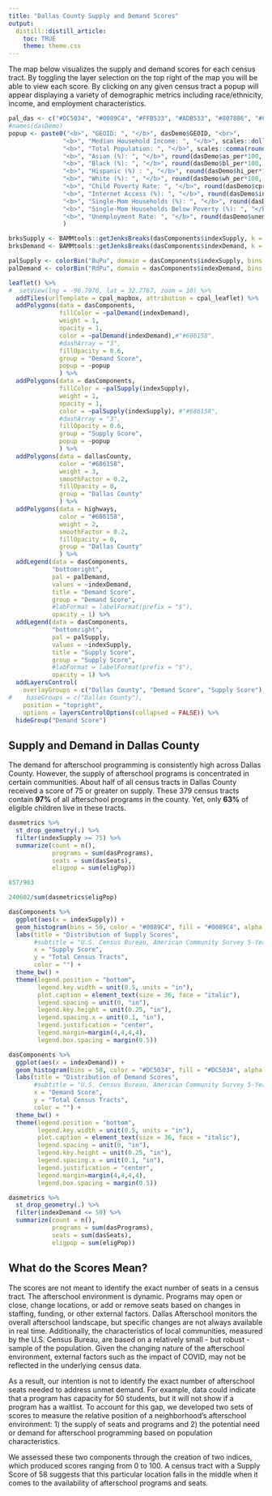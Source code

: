 ```yaml
---
title: "Dallas County Supply and Demand Scores"
output:
  distill::distill_article:
    toc: TRUE
    theme: theme.css
---
```


The map below visualizes the supply and demand scores for each census tract. By toggling the layer selection on the top right of the map you will be able to view each score. By clicking on any given census tract a popup will appear displaying a variety of demographic metrics including race/ethnicity, income, and employment characteristics.

```r
pal_das <- c("#DC5034", "#0089C4", "#FFB533", "#ADB533", "#8078B6", "#8996A0", "#54494B")
#names(dasDemo)
popup <- paste0("<b>", "GEOID: ", "</b>", dasDemo$GEOID, "<br>",
               "<b>", "Median Household Income: ", "</b>", scales::dollar(dasDemo$mhiE), "<br>",
               "<b>", "Total Population: ", "</b>", scales::comma(round(dasDemo$tot_popE, digits = 0)), "<br>",
               "<b>", "Asian (%): ", "</b>", round(dasDemo$as_per*100, digits =1), "%", "<br>",
               "<b>", "Black (%): ", "</b>", round(dasDemo$bl_per*100, digits =1), "%", "<br>",
               "<b>", "Hispanic (%) : ", "</b>", round(dasDemo$hi_per*100, digits =1), "%", "<br>",
               "<b>", "White (%): ", "</b>", round(dasDemo$wh_per*100, digits =1), "%", "<br>",
               "<b>", "Child Poverty Rate: ", "</b>", round(dasDemo$cpr*100, digits =1), "%", "<br>",
               "<b>", "Internet Access (%): ", "</b>", round(dasDemo$int_per*100, digits =1), "%", "<br>",
               "<b>", "Single-Mom Households (%): ", "</b>", round(dasDemo$smhh_per*100, digits =1), "%", "<br>",
               "<b>", "Single-Mom Households Below Poverty (%): ", "</b>", round(dasDemo$smhh_bpE*100, digits =1), "%", "<br>",
               "<b>", "Unemployment Rate: ", "</b>", round(dasDemo$unemE*100, digits =1), "%"
               )

brksSupply <- BAMMtools::getJenksBreaks(dasComponents$indexSupply, k = 6)
brksDemand <- BAMMtools::getJenksBreaks(dasComponents$indexDemand, k = 6)

palSupply <- colorBin("BuPu", domain = dasComponents$indexSupply, bins = brksSupply)
palDemand <- colorBin("RdPu", domain = dasComponents$indexDemand, bins = brksDemand)

leaflet() %>%
#  setView(lng = -96.7970, lat = 32.7767, zoom = 10) %>%
  addTiles(urlTemplate = cpal_mapbox, attribution = cpal_leaflet) %>%
  addPolygons(data = dasComponents,
              fillColor = ~palDemand(indexDemand),
              weight = 1,
              opacity = 1,
              color = ~palDemand(indexDemand),#"#686158",
              #dashArray = "3",
              fillOpacity = 0.6,
              group = "Demand Score",
              popup = ~popup
              ) %>%
  addPolygons(data = dasComponents,
              fillColor = ~palSupply(indexSupply),
              weight = 1,
              opacity = 1,
              color = ~palSupply(indexSupply), #"#686158",
              #dashArray = "3",
              fillOpacity = 0.6,
              group = "Supply Score",
              popup = ~popup
              ) %>%
  addPolygons(data = dallasCounty,
              color = "#686158",
              weight = 3,
              smoothFactor = 0.2, 
              fillOpacity = 0,
              group = "Dallas County"
              ) %>%
  addPolygons(data = highways,
              color = "#686158",
              weight = 2,
              smoothFactor = 0.2, 
              fillOpacity = 0,
              group = "Dallas County"
              ) %>%
  addLegend(data = dasComponents,
            "bottomright", 
            pal = palDemand, 
            values = ~indexDemand,
            title = "Demand Score",
            group = "Demand Score",
            #labFormat = labelFormat(prefix = "$"),
            opacity = 1) %>%
  addLegend(data = dasComponents,
            "bottomright", 
            pal = palSupply, 
            values = ~indexSupply,
            title = "Supply Score",
            group = "Supply Score",
            #labFormat = labelFormat(prefix = "$"),
            opacity = 1) %>%
  addLayersControl(
    overlayGroups = c("Dallas County", "Demand Score", "Supply Score"),
#    baseGroups = c("Dallas County"),
    position = "topright",
    options = layersControlOptions(collapsed = FALSE)) %>% 
  hideGroup("Demand Score")
```

## Supply and Demand in Dallas County

The demand for afterschool programming is consistently high across Dallas County. However, the supply of afterschool programs is  concentrated in certain communities. About half of all census tracts in Dallas County received a score of 75 or greater on supply. These 379 census tracts contain **97%** of all afterschool programs in the county. Yet, only **63%** of eligible children live in these tracts. 

```r
dasmetrics %>%
  st_drop_geometry(.) %>%
  filter(indexSupply >= 75) %>%
  summarize(count = n(),
            programs = sum(dasPrograms),
            seats = sum(dasSeats),
            eligpop = sum(eligPop))

857/903

240602/sum(dasmetrics$eligPop)

dasComponents %>%
  ggplot(aes(x = indexSupply)) +
  geom_histogram(bins = 50, color = "#0089C4", fill = "#0089C4", alpha = 0.7) +
  labs(title = "Distribution of Supply Scores",
       #subtitle = "U.S. Census Bureau, American Community Survey 5-Year Estimates 2020",
       x = "Supply Score",
       y = "Total Census Tracts",
       color = "") +
  theme_bw() +
  theme(legend.position = "bottom",
        legend.key.width = unit(0.5, units = "in"),
        plot.caption = element_text(size = 36, face = "italic"),
        legend.spacing = unit(0, "in"), 
        legend.key.height = unit(0.25, "in"), 
        legend.spacing.x = unit(0.1, "in"), 
        legend.justification = "center",
        legend.margin=margin(4,4,4,4),
        legend.box.spacing = margin(0.5))
```


```r
dasComponents %>%
  ggplot(aes(x = indexDemand)) +
  geom_histogram(bins = 50, color = "#DC5034", fill = "#DC5034", alpha = 0.7) +
  labs(title = "Distribution of Demand Scores",
       #subtitle = "U.S. Census Bureau, American Community Survey 5-Year Estimates 2020",
       x = "Demand Score",
       y = "Total Census Tracts",
       color = "") +
  theme_bw() +
  theme(legend.position = "bottom",
        legend.key.width = unit(0.5, units = "in"),
        plot.caption = element_text(size = 36, face = "italic"),
        legend.spacing = unit(0, "in"), 
        legend.key.height = unit(0.25, "in"), 
        legend.spacing.x = unit(0.1, "in"), 
        legend.justification = "center",
        legend.margin=margin(4,4,4,4),
        legend.box.spacing = margin(0.5))

dasmetrics %>%
  st_drop_geometry(.) %>%
  filter(indexDemand <= 50) %>%
  summarize(count = n(),
            programs = sum(dasPrograms),
            seats = sum(dasSeats),
            eligpop = sum(eligPop))
```

## What do the Scores Mean?

The scores are not meant to identify the exact number of seats in a census tract. The afterschool environment is dynamic. Programs may open or close, change locations, or add or remove seats based on changes in staffing, funding, or other external factors. Dallas Afterschool monitors the overall afterschool landscape, but specific changes are not always available in real time. Additionally, the characteristics of local communities, measured by the U.S. Census Bureau, are based on a relatively small - but robust - sample of the population. Given the changing nature of the afterschool environment, external factors such as the impact of COVID, may not be reflected in the underlying census data.

As a result, our intention is not to identify the exact number of afterschool seats needed to address unmet demand. For example, data could indicate that a program has capacity for 50 students, but it will not show if a program has a waitlist. To account for this gap, we developed two sets of scores to measure the relative position of a neighborhood's afterschool environment: 1) the supply of seats and programs and 2) the potential need or demand for afterschool programming based on population characteristics. 

We assessed these two components through the creation of two indices, which produced scores ranging from 0 to 100. A census tract with a Supply Score of 58 suggests that this particular location falls in the middle when it comes to the availability of afterschool programs and seats.

